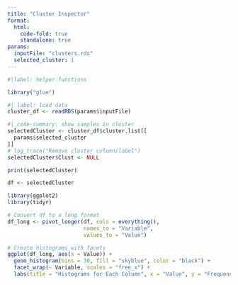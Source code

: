 ```yaml
---
title: "Cluster Inspector"
format:
  html:
    code-fold: true
    standalone: true
params:
  inputFile: "clusters.rds"
  selected_cluster: 1
---
```


```R
#|label: helper functions

library("glue")
```

```R
#| label: load data
cluster_df <- readRDS(params$inputFile)  

```

```R
#| code-summary: show samples in cluster
selectedCluster <- cluster_df$cluster.list[[
  params$selected_cluster
]]
# log_trace("Remove cluster column/label")
selectedCluster$Clust <- NULL

print(selectedCluster)
```

```R
df <- selectedCluster

library(ggplot2)
library(tidyr)

# Convert df to a long format
df_long <- pivot_longer(df, cols = everything(), 
                        names_to = "Variable", 
                        values_to = "Value")

# Create histograms with facets
ggplot(df_long, aes(x = Value)) +
  geom_histogram(bins = 30, fill = "skyblue", color = "black") +
  facet_wrap(~ Variable, scales = "free_x") +
  labs(title = "Histograms for Each Column", x = "Value", y = "Frequency")


```
